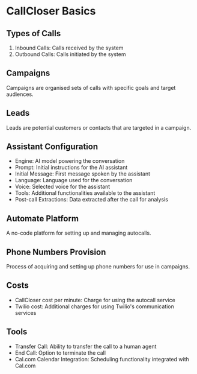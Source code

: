 # CallCloser Basics

## Types of Calls

1. Inbound Calls: Calls received by the system
2. Outbound Calls: Calls initiated by the system

## Campaigns

Campaigns are organised sets of calls with specific goals and target audiences.

## Leads

Leads are potential customers or contacts that are targeted in a campaign.

## Assistant Configuration

- Engine: AI model powering the conversation
- Prompt: Initial instructions for the AI assistant
- Initial Message: First message spoken by the assistant
- Language: Language used for the conversation
- Voice: Selected voice for the assistant
- Tools: Additional functionalities available to the assistant
- Post-call Extractions: Data extracted after the call for analysis

## Automate Platform

A no-code platform for setting up and managing autocalls.

## Phone Numbers Provision

Process of acquiring and setting up phone numbers for use in campaigns.

## Costs

- CallCloser cost per minute: Charge for using the autocall service
- Twilio cost: Additional charges for using Twilio's communication services

## Tools

- Transfer Call: Ability to transfer the call to a human agent
- End Call: Option to terminate the call
- Cal.com Calendar Integration: Scheduling functionality integrated with Cal.com
